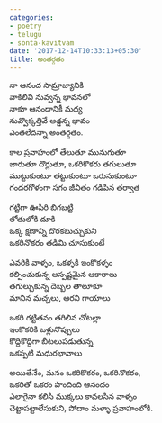 ```yaml
---
categories:
- poetry
- telugu
- sonta-kavitvam
date: '2017-12-14T10:33:13+05:30'
title: అంతర్గతం
---
```


నా ఆనంద సామ్రాజ్యానికి<br>
 వాకిలివి నువ్వన్న భావనలో<br>
 నాకూ ఆనందానికీ మధ్య<br>
 నువ్వొక్కత్తివే అడ్డన్న భావం<br>
 ఎంతలేదన్నా అంతర్గతం.

 కాల ప్రవాహంలో తేలుతూ మునుగుతూ<br>
 జారుతూ దొర్లుతూ, ఒకరికొకరు తగులుతూ<br>
 ముట్టుకుంటూ తట్టుకుంటూ ఒరుసుకుంటూ<br>
 గందరగోళంగా సగం జీవితం గడిపిన తర్వాత

 గట్టిగా ఊపిరి బిగబట్టి<br>
 లోతులోకి దూకి<br>
 ఒక్క క్షణాన్ని దొరకబుచ్చుకుని<br>
 ఒకరినొకరం తడిమి చూసుకుంటే

 ఎవరికి వాళ్ళం, ఒకళ్ళకి ఇంకొకళ్ళం<br>
 కల్పించుకున్న అస్పష్టమైన ఆకారాలు<br>
 తగుల్చుకున్న దెబ్బల తాలూకూ<br>
 మానిన మచ్చలు, ఆరని గాయాలు

 ఒకరి గట్టితనం తగిలిన చోటల్లా<br>
 ఇంకొకరికి ఒళ్లునొప్పులు<br>
 కొద్దికొద్దిగా బీటలుపడుతున్న<br>
 ఒకప్పటి మధురభావాలు

 అయితేనేం, మనం ఒకరికొకరం, ఒకరినొకరం,<br>
 ఒకరితో ఒకరం పొందింది ఆనందం<br>
 ఎలాగైనా కలిసి ముక్కలు కావలసిన వాళ్ళం<br>
 చెట్టాపట్టాలేసుకుని, పోదాం మళ్ళా ప్రవాహంలోకి.

<br>

<!--
post-602
https://venugvgk.wordpress.com/2017/12/14/%e0%b0%85%e0%b0%82%e0%b0%a4%e0%b0%b0%e0%b1%8d%e0%b0%97%e0%b0%a4%e0%b0%82/
-->
